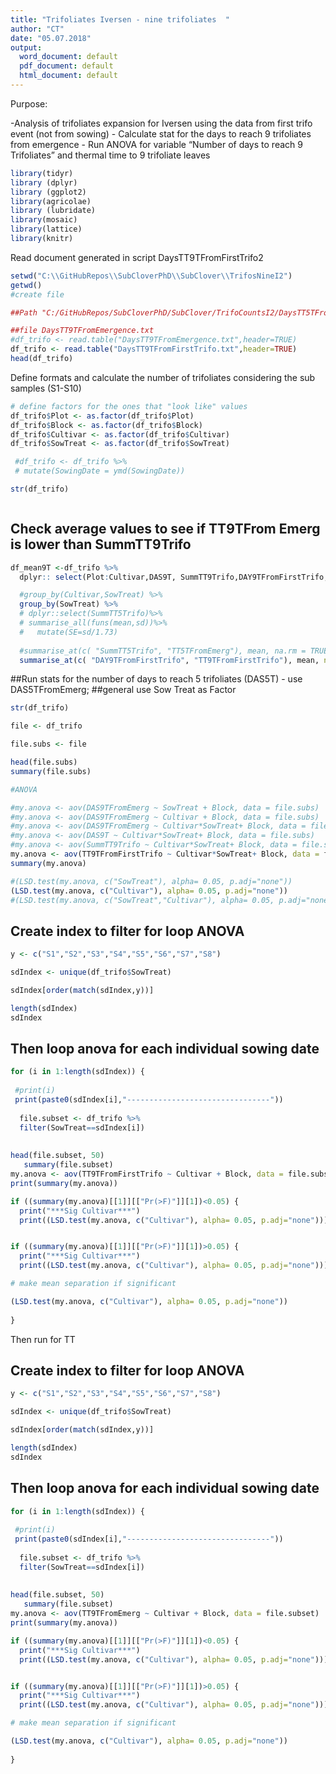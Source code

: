 ```yaml
---
title: "Trifoliates Iversen - nine trifoliates  "
author: "CT"
date: "05.07.2018" 
output:
  word_document: default
  pdf_document: default
  html_document: default
---
```


Purpose:

-Analysis of trifoliates expansion for Iversen using the data from first trifo  event (not from sowing) 
- Calculate stat for the days to reach 9 trifoliates from emergence 
- Run ANOVA for variable "Number of days to reach 9 Trifoliates " and thermal time to 9 trifoliate leaves  
 
```r
library(tidyr)
library (dplyr)
library (ggplot2)
library(agricolae)
library (lubridate)
library(mosaic)
library(lattice)
library(knitr)
```

Read document generated in script DaysTT9TFromFirstTrifo2

```r
setwd("C:\\GitHubRepos\\SubCloverPhD\\SubClover\\TrifosNineI2")
getwd()
#create file

##Path "C:/GitHubRepos/SubCloverPhD/SubClover/TrifoCountsI2/DaysTT5TFromEmergence.txt"

##file DaysTT9TFromEmergence.txt
#df_trifo <- read.table("DaysTT9TFromEmergence.txt",header=TRUE)
df_trifo <- read.table("DaysTT9TFromFirstTrifo.txt",header=TRUE)
head(df_trifo)


```



Define formats and calculate the number of trifoliates considering the sub samples (S1-S10)

```r


# define factors for the ones that "look like" values
df_trifo$Plot <- as.factor(df_trifo$Plot)
df_trifo$Block <- as.factor(df_trifo$Block)
df_trifo$Cultivar <- as.factor(df_trifo$Cultivar)
df_trifo$SowTreat <- as.factor(df_trifo$SowTreat)

 #df_trifo <- df_trifo %>%
 # mutate(SowingDate = ymd(SowingDate)) 

str(df_trifo)



```

## Check average values to see if TT9TFrom Emerg is lower than SummTT9Trifo

```r

df_mean9T <-df_trifo %>%
  dplyr:: select(Plot:Cultivar,DAS9T, SummTT9Trifo,DAY9TFromFirstTrifo,TT9TFromFirstTrifo )%>%

  #group_by(Cultivar,SowTreat) %>%
  group_by(SowTreat) %>%
  # dplyr::select(SummTT5Trifo)%>%
  # summarise_all(funs(mean,sd))%>%
  #   mutate(SE=sd/1.73)
  
  #summarise_at(c( "SummTT5Trifo", "TT5TFromEmerg"), mean, na.rm = TRUE)
  summarise_at(c( "DAY9TFromFirstTrifo", "TT9TFromFirstTrifo"), mean, na.rm = TRUE)


```



##Run stats for the number of days to reach 5 trifoliates (DAS5T) - use DAS5TFromEmerg;
##general use Sow Treat as Factor 

```r
 
str(df_trifo)

file <- df_trifo

file.subs <- file 

head(file.subs)
summary(file.subs)

#ANOVA

#my.anova <- aov(DAS9TFromEmerg ~ SowTreat + Block, data = file.subs)
#my.anova <- aov(DAS9TFromEmerg ~ Cultivar + Block, data = file.subs)
#my.anova <- aov(DAS9TFromEmerg ~ Cultivar*SowTreat+ Block, data = file.subs)
#my.anova <- aov(DAS9T ~ Cultivar*SowTreat+ Block, data = file.subs)
#my.anova <- aov(SummTT9Trifo ~ Cultivar*SowTreat+ Block, data = file.subs)
my.anova <- aov(TT9TFromFirstTrifo ~ Cultivar*SowTreat+ Block, data = file.subs)
summary(my.anova)

```


```r
#(LSD.test(my.anova, c("SowTreat"), alpha= 0.05, p.adj="none"))
(LSD.test(my.anova, c("Cultivar"), alpha= 0.05, p.adj="none"))
#(LSD.test(my.anova, c("SowTreat","Cultivar"), alpha= 0.05, p.adj="none"))

```



## Create index to filter for loop ANOVA

```r
y <- c("S1","S2","S3","S4","S5","S6","S7","S8")

sdIndex <- unique(df_trifo$SowTreat)

sdIndex[order(match(sdIndex,y))]

length(sdIndex)
sdIndex
```
## Then loop anova for each individual sowing date 
```r
for (i in 1:length(sdIndex)) {
  
 #print(i)
 print(paste0(sdIndex[i],"--------------------------------"))
  
  file.subset <- df_trifo %>%
  filter(SowTreat==sdIndex[i])
  
 
head(file.subset, 50)
   summary(file.subset)
my.anova <- aov(TT9TFromFirstTrifo ~ Cultivar + Block, data = file.subset)
print(summary(my.anova))

if ((summary(my.anova)[[1]][["Pr(>F)"]][1])<0.05) {
  print("***Sig Cultivar***") 
  print((LSD.test(my.anova, c("Cultivar"), alpha= 0.05, p.adj="none"))) } 


if ((summary(my.anova)[[1]][["Pr(>F)"]][1])>0.05) {
  print("***Sig Cultivar***") 
  print((LSD.test(my.anova, c("Cultivar"), alpha= 0.05, p.adj="none"))) } 

# make mean separation if significant

(LSD.test(my.anova, c("Cultivar"), alpha= 0.05, p.adj="none"))
  
}

```

Then run for TT 


## Create index to filter for loop ANOVA

```r
y <- c("S1","S2","S3","S4","S5","S6","S7","S8")

sdIndex <- unique(df_trifo$SowTreat)

sdIndex[order(match(sdIndex,y))]

length(sdIndex)
sdIndex
```
## Then loop anova for each individual sowing date 
```r
for (i in 1:length(sdIndex)) {
  
 #print(i)
 print(paste0(sdIndex[i],"--------------------------------"))
  
  file.subset <- df_trifo %>%
  filter(SowTreat==sdIndex[i])
  
 
head(file.subset, 50)
   summary(file.subset)
my.anova <- aov(TT9TFromEmerg ~ Cultivar + Block, data = file.subset)
print(summary(my.anova))

if ((summary(my.anova)[[1]][["Pr(>F)"]][1])<0.05) {
  print("***Sig Cultivar***") 
  print((LSD.test(my.anova, c("Cultivar"), alpha= 0.05, p.adj="none"))) } 


if ((summary(my.anova)[[1]][["Pr(>F)"]][1])>0.05) {
  print("***Sig Cultivar***") 
  print((LSD.test(my.anova, c("Cultivar"), alpha= 0.05, p.adj="none"))) } 

# make mean separation if significant

(LSD.test(my.anova, c("Cultivar"), alpha= 0.05, p.adj="none"))
  
}

```




